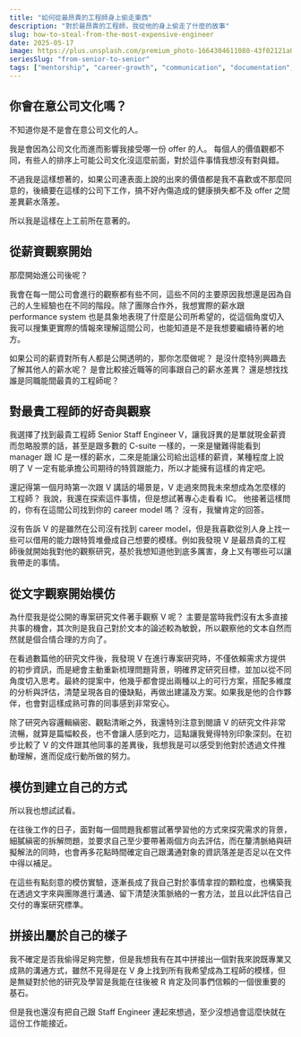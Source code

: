 ```yaml
---
title: "如何從最昂貴的工程師身上偷走東西"
description: "對於最昂貴的工程師，我從他的身上偷走了什麼的故事"
slug: how-to-steal-from-the-most-expensive-engineer
date: 2025-05-17
image: https://plus.unsplash.com/premium_photo-1664304611080-43f02121a00f?q=80&w=1470&auto=format&fit=crop&ixlib=rb-4.1.0&ixid=M3wxMjA3fDB8MHxwaG90by1wYWdlfHx8fGVufDB8fHx8fA%3D%3D---
seriesSlug: "from-senior-to-senior"
tags: ["mentorship", "career-growth", "communication", "documentation", "professional-development", "role-models"]
---
```


## 你會在意公司文化嗎？

不知道你是不是會在意公司文化的人。

我是會因為公司文化而進而影響我接受哪一份 offer 的人。
每個人的價值觀都不同，有些人的排序上可能公司文化沒這麼前面，對於這件事情我想沒有對與錯。

不過我是這樣想著的，如果公司連表面上說的出來的價值都是我不喜歡或不那麼同意的，後續要在這樣的公司下工作，搞不好內傷造成的健康損失都不及 offer 之間差異薪水落差。

所以我是這樣在上工前所在意著的。


## 從薪資觀察開始

那麼開始進公司後呢？

我會在每一間公司會進行的觀察都有些不同，這些不同的主要原因我想還是因為自己的人生經驗也在不同的階段。除了團隊合作外，我想實際的薪水跟 performance system 也是具象地表現了什麼是公司所希望的，從這個角度切入我可以搜集更實際的情報來理解這間公司，也能知道是不是我想要繼續待著的地方。

如果公司的薪資對所有人都是公開透明的，那你怎麼做呢？
是沒什麼特別興趣去了解其他人的薪水呢？
是會比較接近職等的同事跟自己的薪水差異？
還是想找找誰是同職能間最貴的工程師呢？


## 對最貴工程師的好奇與觀察

我選擇了找到最貴工程師 Senior Staff Engineer V，讓我訝異的是單就現金薪資而忽略股票的話，甚至是跟多數的 C-suite 一樣的，一來是蠻難得能看到 manager 跟 IC 是一樣的薪水，二來是能讓公司給出這樣的薪資，某種程度上說明了 V 一定有能承擔公司期待的特質跟能力，所以才能擁有這樣的肯定吧。

還記得第一個月時第一次跟 V 講話的場景是，V 走過來問我未來想成為怎麼樣的工程師？
我說，我還在探索這件事情，但是想試著專心走看看 IC。
他接著這樣問的，你有在這間公司找到你的 career model 嗎？
沒有，我蠻肯定的回答。

沒有告訴 V 的是雖然在公司沒有找到 career model，但是我喜歡從別人身上找一些可以借用的能力跟特質堆疊成自己想要的模樣。例如我發現 V 是最昂貴的工程師後就開始我對他的觀察研究，基於我想知道他到底多厲害，身上又有哪些可以讓我帶走的事情。

## 從文字觀察開始模仿

為什麼我是從公開的專案研究文件著手觀察 V 呢？
主要是當時我們沒有太多直接共事的機會，其次則是我自己對於文本的論述較為敏銳，所以觀察他的文本自然而然就是個合情合理的方向了。

在看過數篇他的研究文件後，我發現 V 在進行專案研究時，不僅依賴需求方提供的初步資訊，而是總會主動重新梳理問題背景，明確界定研究目標，並加以從不同角度切入思考。最終的提案中，他幾乎都會提出兩種以上的可行方案，搭配多維度的分析與評估，清楚呈現各自的優缺點，再做出建議及方案。如果我是他的合作夥伴，也會對這樣成熟可靠的同事感到非常安心。

除了研究內容邏輯縝密、觀點清晰之外，我還特別注意到閱讀 V 的研究文件非常流暢，就算是篇幅較長，也不會讓人感到吃力，這點讓我覺得特別印象深刻。在初步比較了 V 的文件跟其他同事的差異後，我想我是可以感受到他對於透過文件推動理解，進而促成行動所做的努力。


## 模仿到建立自己的方式

所以我也想試試看。

在往後工作的日子，面對每一個問題我都嘗試著學習他的方式來探究需求的背景，細膩縝密的拆解問題，並要求自己至少要帶著兩個方向去評估，而在釐清脈絡與研擬解法的同時，也會再多花點時間確定自己跟溝通對象的資訊落差是否足以在文件中得以補足。

在這些有點刻意的模仿實驗，逐漸長成了我自己對於事情拿捏的顆粒度，也構築我在透過文字來與團隊進行溝通、留下清楚決策脈絡的一套方法，並且以此評估自己交付的專案研究標準。


## 拼接出屬於自己的樣子

我不確定是否我偷得足夠完整，但是我想我有在其中拼接出一個對我來說既專業又成熟的溝通方式，雖然不見得是在 V 身上找到所有我希望成為工程師的模樣，但是無疑對於他的研究及學習是我能在往後被 R 肯定及同事們信賴的一個很重要的基石。

但是我也還沒有把自己跟 Staff Engineer 連起來想過，至少沒想過會這麼快就在這份工作能接近。
